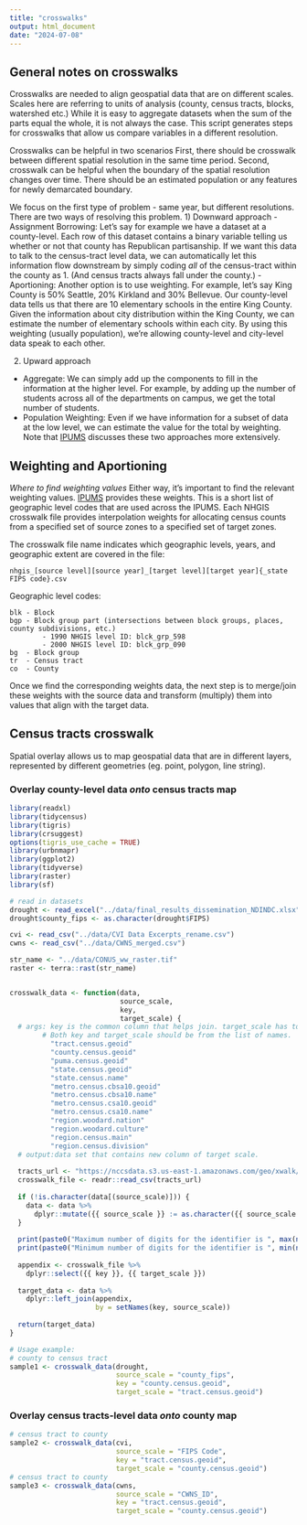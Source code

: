 ```yaml
---
title: "crosswalks"
output: html_document
date: "2024-07-08"
---
```


## General notes on crosswalks
Crosswalks are needed to align geospatial data that are on different scales. Scales here are referring to units of analysis (county, census tracts, blocks, watershed etc.) While it is easy to aggregate datasets when the sum of the parts equal the whole, it is not always the case. This script generates steps for crosswalks that allow us compare variables in a different resolution. 

Crosswalks can be helpful in two scenarios First, there should be crosswalk between different spatial resolution in the same time period. Second, crosswalk can be helpful when the boundary of the spatial resolution changes over time. There should be an estimated population or any features for newly demarcated boundary. 

We focus on the first type of problem - same year, but different resolutions. There are two ways of resolving this problem.
1) Downward approach
- Assignment Borrowing: Let's say for example we have a dataset at a county-level. Each row of this dataset contains a binary variable telling us whether or not that county has Republican partisanship. If we want this data to talk to the census-tract level data, we can automatically let this information flow downstream by simply coding *all* of the census-tract within the county as 1. (And census tracts always fall under the county.)
- Aportioning: Another option is to use weighting. For example, let's say King County is 50% Seattle, 20% Kirkland and 30% Bellevue. Our county-level data tells us that there are 10 elementary schools in the entire King County. Given the information about city distribution within the King County, we can estimate the number of elementary schools within each city. By using this weighting (usually population), we're allowing county-level and city-level data speak to each other.

2) Upward approach
- Aggregate: We can simply add up the components to fill in the information at the higher level. For example, by adding up the number of students across all of the departments on campus, we get the total number of students. 
- Population Weighting: Even if we have information for a subset of data at the low level, we can estimate the value for the total by weighting. Note that [IPUMS](https://www.nhgis.org/geographic-crosswalks) discusses these two approaches more extensively.

## Weighting and Aportioning
*Where to find weighting values*
Either way, it's important to find the relevant weighting values.  [IPUMS](https://www.nhgis.org/geographic-crosswalks#download) provides these weights. This is a short list of geographic level codes that are used across the IPUMS. Each NHGIS crosswalk file provides interpolation weights for allocating census counts from a specified set of source zones to a specified set of target zones.

The crosswalk file name indicates which geographic levels, years, and geographic extent are covered in the file:

    nhgis_[source level][source year]_[target level][target year]{_state FIPS code}.csv

Geographic level codes:

    blk - Block
    bgp - Block group part (intersections between block groups, places, county subdivisions, etc.)
            - 1990 NHGIS level ID: blck_grp_598
            - 2000 NHGIS level ID: blck_grp_090
    bg  - Block group
    tr  - Census tract
    co  - County
    
Once we find the corresponding weights data, the next step is to merge/join these weights with the source data and transform (multiply) them into values that align with the target data. 



## Census tracts crosswalk
Spatial overlay allows us to map geospatial data that are in different layers, represented by different geometries (eg. point, polygon, line string). 

### Overlay county-level data *onto* census tracts map
```r
library(readxl)
library(tidycensus)
library(tigris)
library(crsuggest)
options(tigris_use_cache = TRUE)
library(urbnmapr)
library(ggplot2)
library(tidyverse)
library(raster)
library(sf)

# read in datasets
drought <- read_excel("../data/final_results_dissemination_NDINDC.xlsx")
drought$county_fips <- as.character(drought$FIPS)

cvi <- read_csv("../data/CVI Data Excerpts_rename.csv")
cwns <- read_csv("../data/CWNS_merged.csv")

str_name <- "../data/CONUS_ww_raster.tif" 
raster <- terra::rast(str_name)


crosswalk_data <- function(data, 
                           source_scale, 
                           key, 
                           target_scale) {
  # args: key is the common column that helps join. target_scale has to be specified by the user. 
        # Both key and target_scale should be from the list of names.
          "tract.census.geoid"        
          "county.census.geoid"       
          "puma.census.geoid"         
          "state.census.geoid"       
          "state.census.name"         
          "metro.census.cbsa10.geoid" 
          "metro.census.cbsa10.name"  
          "metro.census.csa10.geoid" 
          "metro.census.csa10.name"   
          "region.woodard.nation"     
          "region.woodard.culture"    
          "region.census.main"       
          "region.census.division"
  # output:data set that contains new column of target scale.
  
  tracts_url <- "https://nccsdata.s3.us-east-1.amazonaws.com/geo/xwalk/TRACTX.csv"
  crosswalk_file <- readr::read_csv(tracts_url)
          
  if (!is.character(data[(source_scale)])) {
    data <- data %>%
      dplyr::mutate({{ source_scale }} := as.character({{ source_scale }}))
  }
  
  print(paste0("Maximum number of digits for the identifier is ", max(nchar(source_scale))))
  print(paste0("Minimum number of digits for the identifier is ", min(nchar(source_scale))))
  
  appendix <- crosswalk_file %>%
    dplyr::select({{ key }}, {{ target_scale }}) 
  
  target_data <- data %>%
    dplyr::left_join(appendix, 
                     by = setNames(key, source_scale))
  
  return(target_data)
}

# Usage example:
# county to census tract
sample1 <- crosswalk_data(drought, 
                          source_scale = "county_fips", 
                          key = "county.census.geoid", 
                          target_scale = "tract.census.geoid")


```


### Overlay census tracts-level data *onto* county map
```r
# census tract to county
sample2 <- crosswalk_data(cvi,
                          source_scale = "FIPS Code",
                          key = "tract.census.geoid",
                          target_scale = "county.census.geoid")
# census tract to county
sample3 <- crosswalk_data(cwns,
                          source_scale = "CWNS_ID",
                          key = "tract.census.geoid",
                          target_scale = "county.census.geoid")


```